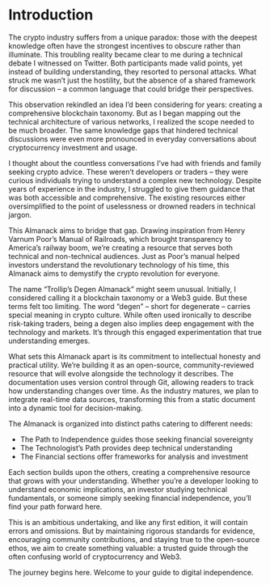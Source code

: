 # Introduction

The crypto industry suffers from a unique paradox: those with the deepest knowledge often have the strongest incentives to obscure rather than illuminate. This troubling reality became clear to me during a technical debate I witnessed on Twitter. Both participants made valid points, yet instead of building understanding, they resorted to personal attacks. What struck me wasn't just the hostility, but the absence of a shared framework for discussion – a common language that could bridge their perspectives.

This observation rekindled an idea I'd been considering for years: creating a comprehensive blockchain taxonomy. But as I began mapping out the technical architecture of various networks, I realized the scope needed to be much broader. The same knowledge gaps that hindered technical discussions were even more pronounced in everyday conversations about cryptocurrency investment and usage.

I thought about the countless conversations I've had with friends and family seeking crypto advice. These weren't developers or traders – they were curious individuals trying to understand a complex new technology. Despite years of experience in the industry, I struggled to give them guidance that was both accessible and comprehensive. The existing resources either oversimplified to the point of uselessness or drowned readers in technical jargon.

This Almanack aims to bridge that gap. Drawing inspiration from Henry Varnum Poor's Manual of Railroads, which brought transparency to America's railway boom, we're creating a resource that serves both technical and non-technical audiences. Just as Poor's manual helped investors understand the revolutionary technology of his time, this Almanack aims to demystify the crypto revolution for everyone.

The name "Trollip's Degen Almanack" might seem unusual. Initially, I considered calling it a blockchain taxonomy or a Web3 guide. But these terms felt too limiting. The word "degen" – short for degenerate – carries special meaning in crypto culture. While often used ironically to describe risk-taking traders, being a degen also implies deep engagement with the technology and markets. It's through this engaged experimentation that true understanding emerges.

What sets this Almanack apart is its commitment to intellectual honesty and practical utility. We're building it as an open-source, community-reviewed resource that will evolve alongside the technology it describes. The documentation uses version control through Git, allowing readers to track how understanding changes over time. As the industry matures, we plan to integrate real-time data sources, transforming this from a static document into a dynamic tool for decision-making.

The Almanack is organized into distinct paths catering to different needs:

- The Path to Independence guides those seeking financial sovereignty
- The Technologist's Path provides deep technical understanding
- The Financial sections offer frameworks for analysis and investment

Each section builds upon the others, creating a comprehensive resource that grows with your understanding. Whether you're a developer looking to understand economic implications, an investor studying technical fundamentals, or someone simply seeking financial independence, you'll find your path forward here.

This is an ambitious undertaking, and like any first edition, it will contain errors and omissions. But by maintaining rigorous standards for evidence, encouraging community contributions, and staying true to the open-source ethos, we aim to create something valuable: a trusted guide through the often confusing world of cryptocurrency and Web3.

The journey begins here. Welcome to your guide to digital independence.